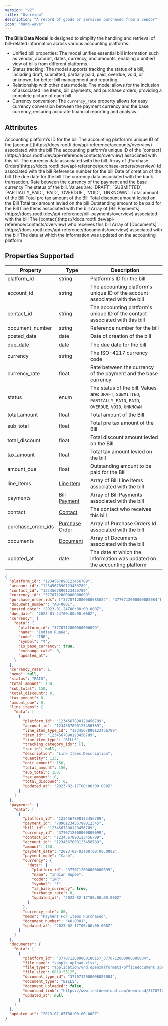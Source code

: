 ```yaml
---
version: "v2"
title: "Overview"
description: "A record of goods or services purchased from a vendor"
icon: "hand-wave"
---
```


**The Bills Data Model** is designed to simplify the handling and retrieval of bill-related information across various accounting platforms.

- Unified bill properties: The model unifies essential bill information such as vendor, account, dates, currency, and amounts, enabling a unified view of bills from different platforms.
- Status tracking: The model supports tracking the status of a bill, including draft, submitted, partially paid, paid, overdue, void, or unknown, for better bill management and reporting.
- Relationship with other data models: The model allows for the inclusion of associated line items, bill payments, and purchase orders, providing a complete picture of each bill.
- Currency conversion: The `currency_rate` property allows for easy currency conversion between the payment currency and the base currency, ensuring accurate financial reporting and analysis.

## Attributes

<ResponseField name="platform_id" type="string" required>
  Accounting platform’s ID for the bill
</ResponseField>

<ResponseField name="account_id" type="string">
  The accounting platform’s unique ID of the [account](https://docs.rootfi.dev/api-reference/accounts/overview) associated with the bill
</ResponseField>

<ResponseField name="contact_id" type="string">
  The accounting platform’s unique ID of the [contact](https://docs.rootfi.dev/api-reference/contacts/overview) associated with this bill
</ResponseField>

<ResponseField name="currency_id" type="string">
  The currency data associated with the bill.
</ResponseField>

<ResponseField name="purchase_order_ids" type="Array">
  Array of [Purchase Orders](https://docs.rootfi.dev/api-reference/purchase-orders/overview) Id associated with the bill
</ResponseField>

<ResponseField name="document_number" type="string">
  Reference number for the bill
</ResponseField>

<ResponseField name="posted_date" type="date">
  Date of creation of the bill
</ResponseField>

<ResponseField name="due_date" type="date">
  The due date for the bill
</ResponseField>

<ResponseField name="currency" type="string">
  The currency data associated with the bank transaction.
  <Expandable title="properties">
    <ResponseField name="data" type="Object">
      <Expandable title="properties">
        <Snippet file="currency_snippet.mdx" />
      </Expandable>
    </ResponseField>
  </Expandable>
</ResponseField>

<ResponseField name="currency_rate" type="float">
  Rate between the currency of the payment and the base currency
</ResponseField>

<ResponseField name="status" type="enum">
  The status of the bill. Values are: `DRAFT`, `SUBMITTED`, `PARTIALLY_PAID`, `PAID`, `OVERDUE`, `VOID`, `UNKNOWN`.
</ResponseField>

<ResponseField name="total_amount" type="float">
  Total amount of the Bill
</ResponseField>

<ResponseField name="sub_total" type="float">
  Total pre tax amount of the Bill
</ResponseField>

<ResponseField name="total_discount" type="float">
  Total discount amount levied on the Bill
</ResponseField>

<ResponseField name="tax_amount" type="float">
  Total tax amount levied on the bill
</ResponseField>

<ResponseField name="amount_due" type="float">
  Outstanding amount to be paid for the Bill
</ResponseField>

<ResponseField name="line_items" type="Line Item">
  Line Items associated with the bill
  <Expandable title="properties">
    <ResponseField name="data" type="Object">
      <Expandable title="properties">
        <Snippet file="line_items_snippeet.mdx" />
      </Expandable>
    </ResponseField>
  </Expandable>
</ResponseField>

<ResponseField name="payments" type="Bill Payment">
  Array of [Bill Payments](https://docs.rootfi.dev/api-reference/bill-payments/overview) associated with the bill
  <Expandable title="properties">
    <ResponseField name="data" type="Object">
      <Expandable title="properties">
        <Snippet file="bill_payment.mdx" />
      </Expandable>
    </ResponseField>
  </Expandable>
</ResponseField>

<ResponseField name="contact" type="Contact">
  The [contact](https://docs.rootfi.dev/api-reference/contacts/overview) who receives this bill
</ResponseField>

<ResponseField name="documents" type="Document">
  Array of [Documents](https://docs.rootfi.dev/api-reference/documents/overview) associated with the bill
  <Expandable title="properties">
    <ResponseField name="data" type="Object">
      <Expandable title="properties">
        <Snippet file="documents_snippet.mdx" />
      </Expandable>
    </ResponseField>
  </Expandable>
</ResponseField>

<ResponseField name="updated_at" type="date">
  The date at which the information was updated on the accounting platform
</ResponseField>

## Properties Supported

| Property           | Type                                    | Description                                                                                                      |
| ------------------ | --------------------------------------- | ---------------------------------------------------------------------------------------------------------------- |
| platform_id        | string                                  | Platform's ID for the bill                                                                                       |
| account_id         | string                                  | The accounting platform's unique ID of the account associated with the bill                                      |
| contact_id         | string                                  | The accounting platform's unique ID of the contact associated with this bill                                     |
| document_number    | string                                  | Reference number for the bill                                                                                    |
| posted_date        | date                                    | Date of creation of the bill                                                                                     |
| due_date           | date                                    | The due date for the bill                                                                                        |
| currency           | string                                  | The ISO-4217 currency code                                                                                       |
| currency_rate      | float                                   | Rate between the currency of the payment and the base currency                                                   |
| status             | enum                                    | The status of the bill. Values are: `DRAFT`, `SUBMITTED`, `PARTIALLY_PAID`, `PAID`, `OVERDUE`, `VOID`, `UNKNOWN` |
| total_amount       | float                                   | Total amount of the Bill                                                                                         |
| sub_total          | float                                   | Total pre tax amount of the Bill                                                                                 |
| total_discount     | float                                   | Total discount amount levied on the Bill                                                                         |
| tax_amount         | float                                   | Total tax amount levied on the bill                                                                              |
| amount_due         | float                                   | Outstanding amount to be paid for the Bill                                                                       |
| line_items         | [Line Item](/docs/line-items)           | Array of Bill Line items associated with the bill                                                                |
| payments           | [Bill Payment](/docs/bill-payments)     | Array of Bill Payments associated with the bill                                                                  |
| contact            | [Contact](/docs/contacts)               | The contact who receives this bill                                                                               |
| purchase_order_ids | [Purchase Order](/docs/purchase-orders) | Array of Purchase Orders Id associated with the bill                                                             |
| documents          | [Document](/docs/documents)             | Array of Documents associated with the bill                                                                      |
| updated_at         | date                                    | The date at which the information was updated on the accounting platform                                         |

<ResponseExample name="The Account Object" >

```json The Bills Response Object
{
  "platform_id": "1234567890123456789",
  "account_id": "1234567890123456789",
  "contact_id": "1234567890123456789",
  "currency_id": "3770712000000000099",
  "purchase_order_ids": ["3770712000000085084", "3770712000000085084"],
  "document_number": "AO-0001",
  "posted_date": "2023-01-24T00:00:00.000Z",
  "due_date": "2023-01-24T00:00:00.000Z",
  "currency": {
    "data": {
      "platform_id": "3770712000000000099",
      "name": "Indian Rupee",
      "code": "INR",
      "symbol": "₹",
      "is_base_currency": true,
      "exchange_rate": 0,
      "updated_at":
    }
  },
  "currency_rate": 1,
  "memo": null,
  "status": "PAID",
  "total_amount": 150,
  "sub_total": 150,
  "total_discount": 0,
  "tax_amount": 0,
  "amount_due": 0,
  "line_items": {
    "data": [
      {
        "platform_id": "1234567890123456789",
        "account_id": "1234567890123456789",
        "line_item_type_id": "1234567890123456789",
        "item_id": "1234567890123456789",
        "line_item_type": "BILLS",
        "tracking_category_ids": [],
        "tax_id": null,
        "description": "Line Items Description",
        "quantity": 123,
        "unit_amount": 150,
        "total_amount": 150,
        "sub_total": 150,
        "tax_amount": 0,
        "total_discount": 0,
        "updated_at": "2023-02-17T00:00:00.000Z"
      }
    ]
  },
  "payments": {
    "data": [
      {
        "platform_id": "1234567890123456789",
        "payment_id": "7890123456789012345",
        "bill_id": "1234567890123456789",
        "currency_id": "3770712000000000099",
        "contact_id": "1234567890123456789",
        "account_id": "1234567890123456789",
        "amount": 150,
        "payment_date": "2023-02-03T00:00:00.000Z",
        "payment_mode": "Cash",
        "currency": {
          "data": {
            "platform_id": "3770712000000000099",
            "name": "Indian Rupee",
            "code": "INR",
            "symbol": "₹",
            "is_base_currency": true,
            "exchange_rate": 0,
            "updated_at": "2023-02-17T00:00:00.000Z"
          }
        },
        "currency_rate": 80,
        "memo": "Payment For Items Purchased",
        "document_number": "AO-0001",
        "updated_at": "2023-02-17T00:00:00.000Z"
      }
    ]
  },
  "documents": {
    "data": [
      {
        "platform_id": "3770712000000106157_3770712000000085084",
        "file_name": "sample_upload.xlsx",
        "file_type": "application/vnd.openxmlformats-officedocument.spreadsheetml.sheet",
        "file_size": 6019.53125,
        "document_type_id": "3770712000000085084",
        "document_type": "BILLS",
        "document_uploaded": false,
        "download_link": "https://www.testdownload.com/download/3770712000000106157_3770712000000085084",
        "updated_at": null
      }
    ]
  },
  "updated_at": "2023-07-05T00:00:00.000Z"
}
```

</ResponseExample>
